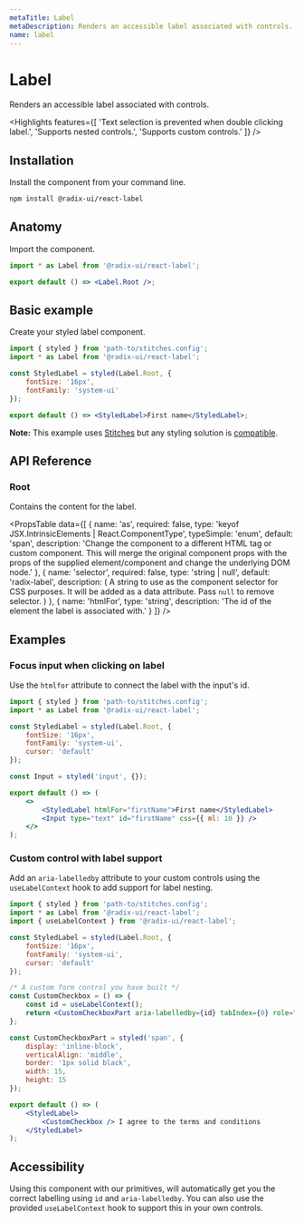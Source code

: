 ```yaml
---
metaTitle: Label
metaDescription: Renders an accessible label associated with controls.
name: label
---
```


# Label

<Description>Renders an accessible label associated with controls.</Description>

<Highlights
	features={[
		'Text selection is prevented when double clicking label.',
		'Supports nested controls.',
		'Supports custom controls.'
	]}
/>

## Installation

Install the component from your command line.

```bash
npm install @radix-ui/react-label
```

## Anatomy

Import the component.

```jsx
import * as Label from '@radix-ui/react-label';

export default () => <Label.Root />;
```

## Basic example

Create your styled label component.

```jsx
import { styled } from 'path-to/stitches.config';
import * as Label from '@radix-ui/react-label';

const StyledLabel = styled(Label.Root, {
	fontSize: '16px',
	fontFamily: 'system-ui'
});

export default () => <StyledLabel>First name</StyledLabel>;
```

<Note>

**Note:** This example uses [Stitches](https://stitches.dev) but any styling solution is [compatible](/docs/primitives/overview/styling).

</Note>

## API Reference

### Root

Contains the content for the label.

<PropsTable
	data={[
		{
			name: 'as',
			required: false,
			type: 'keyof JSX.IntrinsicElements | React.ComponentType<any>',
			typeSimple: 'enum',
			default: 'span',
			description:
				'Change the component to a different HTML tag or custom component. This will merge the original component props with the props of the supplied element/component and change the underlying DOM node.'
		},
		{
			name: 'selector',
			required: false,
			type: 'string | null',
			default: 'radix-label',
			description: (
				<span>
					A string to use as the component selector for CSS purposes. It will be added as a data
					attribute. Pass <Code>null</Code> to remove selector.
				</span>
			)
		},
		{
			name: 'htmlFor',
			type: 'string',
			description: 'The id of the element the label is associated with.'
		}
	]}
/>

## Examples

### Focus input when clicking on label

Use the `htmlfor` attribute to connect the label with the input's id.

```jsx
import { styled } from 'path-to/stitches.config';
import * as Label from '@radix-ui/react-label';

const StyledLabel = styled(Label.Root, {
	fontSize: '16px',
	fontFamily: 'system-ui',
	cursor: 'default'
});

const Input = styled('input', {});

export default () => (
	<>
		<StyledLabel htmlFor="firstName">First name</StyledLabel>
		<Input type="text" id="firstName" css={{ ml: 10 }} />
	</>
);
```

### Custom control with label support

Add an `aria-labelledby` attribute to your custom controls using the `useLabelContext` hook to add support for label nesting.

```jsx
import { styled } from 'path-to/stitches.config';
import * as Label from '@radix-ui/react-label';
import { useLabelContext } from '@radix-ui/react-label';

const StyledLabel = styled(Label.Root, {
	fontSize: '16px',
	fontFamily: 'system-ui',
	cursor: 'default'
});

/* A custom form control you have built */
const CustomCheckbox = () => {
	const id = useLabelContext();
	return <CustomCheckboxPart aria-labelledby={id} tabIndex={0} role="checkbox" />;
};

const CustomCheckboxPart = styled('span', {
	display: 'inline-block',
	verticalAlign: 'middle',
	border: '1px solid black',
	width: 15,
	height: 15
});

export default () => (
	<StyledLabel>
		<CustomCheckbox /> I agree to the terms and conditions
	</StyledLabel>
);
```

## Accessibility

Using this component with our primitives, will automatically get you the correct labelling using `id` and `aria-labelledby`. You can also use the provided `useLabelContext` hook to support this in your own controls.
